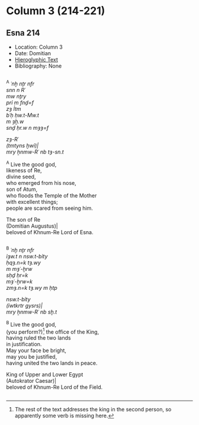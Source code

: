 # Column 3 (214-221) {-}

## Esna 214 {-}  
  
<style>  
  
  .col2 {  
    columns: 2 320px;         /* number of columns and width in pixels*/  
    -webkit-columns: 2 320px; /* chrome, safari */  
    -moz-columns: 2 320px;    /* firefox */  
    -webkit-column-break-inside: avoid;  
    -page-break-inside: avoid;  
    -break-inside: avoid;  
  }  
  
</style>  

- Location: Column 3
- Date: Domitian 
- [Hieroglyphic Text](https://www.ifao.egnet.net/uploads/publications/enligne/Temples-Esna003.pdf#page=95){target="_blank"}  
- Bibliography: None

<div class="col2">  

^A^ *ʿnḫ nṯr nfr  *  
*snn n Rʿ  *  
*mw nṯry *  
*prỉ m fnḏ=f  *  
*zȝ Ỉtm  *  
*bʿḥ ḥw.t-Mw.t *  
*m ȝḫ.w  *  
*snḏ ḥr.w n mȝȝ=f  *  
    
*zȝ-Rʿ  *  
*(tmtyns ḫwỉ)|  *  
*mry ẖnmw-Rʿ nb tȝ-sn.t  *   
  
^A^ Live the good god,  
likeness of Re,  
divine seed,  
who emerged from his nose,  
son of Atum,  
who floods the Temple of the Mother  
with excellent things;  
people are scared from seeing him.  
  
The son of Re  
(Domitian Augustus)|  
beloved of Khnum-Re Lord of Esna.

</div>

<div class="col2">  

^B^ *ʿnḫ nṯr nfr  *  
*ỉȝw.t n nsw.t-bỉty  *  
*ḥqȝ.n=k tȝ.wy  *  
*m mȝʿ-ḫrw  *  
*sḥḏ ḥr=k  *  
*mȝʿ-ḫrw=k  *  
*zmȝ.n=k tȝ.wy m ḥtp  *  
    
*nsw.t-bỉty  *  
*(ỉwtkrtr gysrs)|  *  
*mry ẖnmw-Rʿ nb sḫ.t  *  
   
^B^ Live the good god,  
(you perform?)[^fn-214-1] the office of the King,  
having ruled the two lands  
in justification.  
May your face be bright,  
may you be justified,  
having united the two lands in peace.  
  
King of Upper and Lower Egypt  
(Autokrator Caesar)|  
beloved of Khnum-Re Lord of the Field. 

</div>

[^fn-214-1]: The rest of the text addresses the king in the second person, so apparently some verb is missing here.